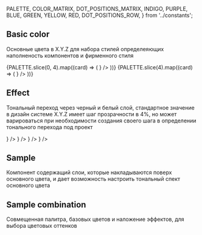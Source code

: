 

  PALETTE,
  COLOR_MATRIX,
  DOT_POSITIONS_MATRIX,
  INDIGO,
  PURPLE,
  BLUE,
  GREEN,
  YELLOW,
  RED,
  DOT_POSITIONS_ROW,
} from '../constants';

## Basic color

Основные цвета в X.Y.Z для набора стилей определеяющих наполненость компонентов и фирменного стиля

<docviewport codeBlock={CardSource}>
  <examples cols={2} mb={32}>
    {PALETTE.slice(0, 4).map((card) => (
      <example key={card.name} exampleCode={card.exampleCode}>
        <Card {...card} valueComp={<Color style={card.valueStyle} />} />
      </example>
    ))}
  </examples>
  <examples cols={4}>
    {PALETTE.slice(4).map((card) => (
      <example key={card.name} exampleCode={card.exampleCode}>
        <Card {...card} valueComp={<Color style={card.valueStyle} />} />
      </example>
    ))}
  </examples>
</docviewport>

<divider />

## Effect

Тональный переход через черный и белый слой, cтандартное значение в дизайн системе X.Y.Z имеет шаг прозрачности в 4%, но может варироваться при необходимости создания своего шага в определении тонального перехода под проект

<docviewport>
  <examples cols={1}>
    <example colorMode='dark' style={{ backgroundColor: 'var(--color-neutral-500)' }}>
      <Card
        title='white'
        colorMode='dark'
        subtitles={['color name: neutral-100', 'HEX: #ffffff']}
        valueComp={<Opacities color='#ffffff' />}
      />
    </example>
    <example colorMode='dark' style={{ backgroundColor: 'var(--color-neutral-500)' }}>
      <Card
        title='white overlay'
        colorMode='dark'
        subtitles={['color name: neutral-100', 'HEX: #ffffff']}
        valueComp={<Opacities color='#ffffff' blendMode='overlay' />}
      />
    </example>
    <example colorMode='dark' style={{ backgroundColor: 'var(--color-neutral-500)' }}>
      <Card
        title='black'
        colorMode='dark'
        subtitles={['color name: neutral-700', 'HEX: #0a0a0a']}
        valueComp={<Opacities color='#0a0a0a' />}
      />
    </example>
    <example colorMode='dark' style={{ backgroundColor: 'var(--color-neutral-500)' }}>
      <Card
        title='black overlay'
        colorMode='dark'
        subtitles={['color name: neutral-700', 'HEX: #0a0a0a']}
        valueComp={<Opacities color='#0a0a0a' blendMode='overlay' />}
      />
    </example>
  </examples>
</docviewport>

<divider />

## Sample

Компонент содержащий слои, которые накладываются поверх основного цвета, и дает возможность настроить тональный спект основного цвета

<docviewport>
  <Effect />
</docviewport>

<divider />

## Sample combination

Совмещенная палитра, базовых цветов и наложение эффектов, для выбора цветовых оттенков

<docviewport>
  <ColorMatrix colorMatrix={COLOR_MATRIX} dotsPositions={DOT_POSITIONS_MATRIX} type='matrix' />
  <ColorMatrix colorMatrix={INDIGO} dotsPositions={DOT_POSITIONS_ROW} />
  <ColorMatrix colorMatrix={PURPLE} dotsPositions={DOT_POSITIONS_ROW} />
  <ColorMatrix colorMatrix={BLUE} dotsPositions={DOT_POSITIONS_ROW} />
  <ColorMatrix colorMatrix={GREEN} dotsPositions={DOT_POSITIONS_ROW} />
  <ColorMatrix colorMatrix={YELLOW} dotsPositions={DOT_POSITIONS_ROW} />
  <ColorMatrix colorMatrix={RED} dotsPositions={DOT_POSITIONS_ROW} mb={0} />
</docviewport>

<divider marginTop={128} marginBottom={0} />
